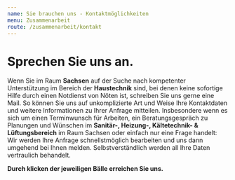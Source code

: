 ```yaml
---
name: Sie brauchen uns - Kontaktmöglichkeiten
menu: Zusammenarbeit
route: /zusammenarbeit/kontakt
---
```



# Sprechen Sie uns an.

Wenn Sie im Raum **Sachsen** auf der Suche nach kompetenter Unterstützung im
Bereich der **Haustechnik** sind, bei denen keine sofortige Hilfe durch
einen Notdienst von Nöten ist, schreiben Sie uns gerne eine Mail. So können Sie uns auf unkomplizierte Art und Weise
Ihre Kontaktdaten und weitere Informationen zu Ihrer Anfrage mitteilen.
Insbesondere wenn es sich um einen Terminwunsch für Arbeiten, ein
Beratungsgespräch zu Planungen und Wünschen im **Sanitär-, Heizung-,
Kältetechnik- &amp; Lüftungsbereich** im Raum Sachsen oder einfach nur
eine Frage handelt: Wir werden Ihre Anfrage schnellstmöglich bearbeiten
und uns dann umgehend bei Ihnen melden. Selbstverständlich werden all
Ihre Daten vertraulich behandelt.

**Durch klicken der jeweiligen Bälle erreichen Sie uns.**

<Kontakt />
